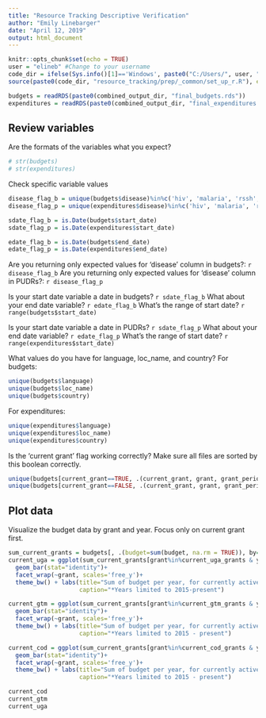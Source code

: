 ```yaml
---
title: "Resource Tracking Descriptive Verification"
author: "Emily Linebarger"
date: "April 12, 2019"
output: html_document
---
```


```r
knitr::opts_chunk$set(echo = TRUE)
user = "elineb" #Change to your username 
code_dir = ifelse(Sys.info()[1]=='Windows', paste0("C:/Users/", user, "/Documents/gf/"), paste0('/homes/', user, '/gf/'))
source(paste0(code_dir, "resource_tracking/prep/_common/set_up_r.R"), encoding="UTF-8")

budgets = readRDS(paste0(combined_output_dir, "final_budgets.rds"))
expenditures = readRDS(paste0(combined_output_dir, "final_expenditures.rds"))
```

## Review variables 

Are the formats of the variables what you expect? 
```r
# str(budgets)
# str(expenditures)
```

Check specific variable values 
```r

disease_flag_b = unique(budgets$disease)%in%c('hiv', 'malaria', 'rssh', 'tb')
disease_flag_p = unique(expenditures$disease)%in%c('hiv', 'malaria', 'rssh', 'tb')

sdate_flag_b = is.Date(budgets$start_date)
sdate_flag_p = is.Date(expenditures$start_date)

edate_flag_b = is.Date(budgets$end_date)
edate_flag_p = is.Date(expenditures$end_date)


```

Are you returning only expected values for 'disease' column in budgets?: `r disease_flag_b`
Are you returning only expected values for 'disease' column in PUDRs?: `r disease_flag_p`

Is your start date variable a date in budgets? `r sdate_flag_b`
What about your end date variable? `r edate_flag_b`
What's the range of start date? `r range(budgets$start_date)`

Is your start date variable a date in PUDRs? `r sdate_flag_p`
What about your end date variable? `r edate_flag_p`
What's the range of start date? `r range(expenditures$start_date)`

What values do you have for language, loc_name, and country?
For budgets: 
```r
unique(budgets$language)
unique(budgets$loc_name)
unique(budgets$country)
```
For expenditures: 
```r
unique(expenditures$language)
unique(expenditures$loc_name)
unique(expenditures$country)
```

Is the 'current grant' flag working correctly? Make sure all files are sorted by this boolean correctly. 
```r
unique(budgets[current_grant==TRUE, .(current_grant, grant, grant_period)][order(grant, grant_period)])
unique(budgets[current_grant==FALSE, .(current_grant, grant, grant_period)][order(grant, grant_period)])
```

## Plot data
Visualize the budget data by grant and year. 
Focus only on current grant first. 
```r
sum_current_grants = budgets[, .(budget=sum(budget, na.rm = TRUE)), by=.(grant, year, loc_name)]
current_uga = ggplot(sum_current_grants[grant%in%current_uga_grants & year>=2015], aes(x=year, y=budget, fill=grant)) + 
  geom_bar(stat="identity")+
  facet_wrap(~grant, scales='free_y')+
  theme_bw() + labs(title="Sum of budget per year, for currently active grants in Uganda", x="Year", y="Budget, with free-y scales", 
                    caption="*Years limited to 2015-present")

current_gtm = ggplot(sum_current_grants[grant%in%current_gtm_grants & year>=2015], aes(x=year, y=budget, fill=grant)) + 
  geom_bar(stat="identity")+
  facet_wrap(~grant, scales='free_y')+
  theme_bw() + labs(title="Sum of budget per year, for currently active grants in Uganda", x="Year", y="Budget, with free-y scales", 
                    caption="*Years limited to 2015 - present")

current_cod = ggplot(sum_current_grants[grant%in%current_cod_grants & year>=2015], aes(x=year, y=budget, fill=grant)) + 
  geom_bar(stat="identity")+
  facet_wrap(~grant, scales='free_y')+
  theme_bw() + labs(title="Sum of budget per year, for currently active grants in DRC", x="Year", y="Budget, with free-y scales", 
                    caption="*Years limited to 2015 - present")

current_cod
current_gtm
current_uga

```